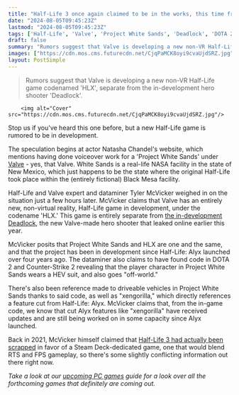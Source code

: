 ```yaml
---
title: "Half-Life 3 once again claimed to be in the works, this time from a voice actor's resume, and features 'off-world' gameplay with vehicles"
date: "2024-08-05T09:45:23Z"
lastmod: "2024-08-05T09:45:23Z"
tags: ['Half-Life', 'Valve', 'Project White Sands', 'Deadlock', 'DOTA 2', 'Counter-Strike 2', 'HEV suit']
draft: false
summary: "Rumors suggest that Valve is developing a new non-VR Half-Life game codenamed 'HLX', separate from the in-development hero shooter 'Deadlock'."
images: ["https://cdn.mos.cms.futurecdn.net/CjqPaMCK8oyi9cvaUjdSRZ.jpg"]
layout: PostSimple
---
```

> Rumors suggest that Valve is developing a new non-VR Half-Life game codenamed 'HLX', separate from the in-development hero shooter 'Deadlock'.


        <img alt="Cover" src="https://cdn.mos.cms.futurecdn.net/CjqPaMCK8oyi9cvaUjdSRZ.jpg"/>
        
Stop us if you've heard this one before, but a new Half-Life game is rumored to be in development.

The speculation begins at actor Natasha Chandel's website, which mentions having done voiceover work for a 'Project White Sands' under [Valve](https://www.gamesradar.com/tag/valve/) - yes, that Valve. White Sands is a real-life NASA facility in the state of New Mexico, which just happens to be the state where the original Half-Life took place within the (entirely fictional) Black Mesa facility.

Half-Life and Valve expert and dataminer Tyler McVicker weighed in on the situation just a few hours later. McVicker claims that Valve has an entirely new, non-virtual reality, Half-Life game in development, under the codename 'HLX.' This game is entirely separate from [the in-development Deadlock](https://www.gamesradar.com/games/third-person-shooter/valve-trademarks-deadlock-the-overwatch-style-hero-shooter-it-wont-acknowledge-but-is-making-no-efforts-to-hide/), the new Valve-made hero shooter that leaked online earlier this year. 

McVicker posits that Project White Sands and HLX are one and the same, and that the project has been in development since Half-Life: Alyx launched over four years ago. The dataminer also claims to have found code in DOTA 2 and Counter-Strike 2 revealing that the player character in Project White Sands wears a HEV suit, and also goes "off-world."

There's also been reference made to driveable vehicles in Project White Sands thanks to said code, as well as "xengorilla," which directly references a feature cut from Half-Life: Alyx. McVicker claims that, from the in-game code, we know that cut Alyx features like "xengorilla" have received updates and are still being worked on in some capacity since Alyx launched.

Back in 2021, McVicker himself claimed that [Half-Life 3 had actually been scrapped](https://www.gamesradar.com/half-life-3-reportedly-scrapped-in-favor-of-rtsfps-hybrid-for-steam-deck/) in favor of a Steam Deck-dedicated game, one that would blend RTS and FPS gameplay, so there's some slightly conflicting information out there right now.

*Take a look at our *[<em>upcoming PC games</em>](https://www.gamesradar.com/new-pc-games/)* guide for a look over all the forthcoming games that definitely are coming out.*
        